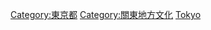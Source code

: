{{日本行政區劃分類導航|文化}}
{{Commonscat|Culture of Tokyo}}

[[Category:東京都|Category:東京都]]
[[Category:關東地方文化|Category:關東地方文化]]
[[Category:日本各都道府縣文化|Tokyo]]